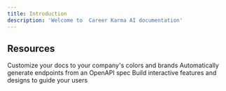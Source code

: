 ```yaml
---
title: Introduction
description: 'Welcome to  Career Karma AI documentation'
---
```


## Resources

<CardGroup cols={1}>
  <Card
    title="Quickstart"
    icon="palette"
    href="/documentation/quickstart"
  >
    Customize your docs to your company's colors and brands
  </Card>
  <Card
    title="Reference APIs"
    icon="code"
    href="/api-reference"
  >
    Automatically generate endpoints from an OpenAPI spec
  </Card>
  <Card
    title="Integration"
    icon="screwdriver-wrench"
    href="/documentation/integration"
  >
    Build interactive features and designs to guide your users
  </Card>
</CardGroup>
